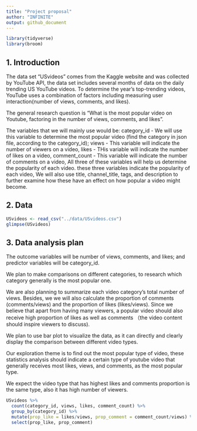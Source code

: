 ```yaml
---
title: "Project proposal"
author: "INFINITE"
output: github_document
---
```


```r
library(tidyverse)
library(broom)
```


## 1. Introduction

The data set "USvideos" comes from the Kaggle website and was collected by YouTube API, the data set includes several months of data on the daily trending US YouTube videos. To determine the year’s top-trending videos, YouTube uses a combination of factors including measuring user interaction(number of views, comments, and likes). 

The general research question is “What is the most popular video on Youtube, factoring in the number of views, comments, and likes". 

The variables that we will mainly use would be:
category_id - We will use this variable to determine the most popular video (find the category in json file, according to the category_id);
views - This variable will indicate the number of viewers on a video,
likes - THis variable will indicate the number of likes on a video, 
comment_count - This variable will indicate the number of comments on a video,
All three of these variables will help us determine the popularity of each video. these three variables indicate the popularity of each video,
We will also use title, channel_title, tags, and description to further examine how these have an effect on how popular a video might become. 

## 2. Data
```r
USvideos <- read_csv("../data/USvideos.csv")
glimpse(USvideos)
```


## 3. Data analysis plan

The outcome variables will be number of views, comments, and likes; and predictor variables will be category_id.

We plan to make comparisons on different categories, to research which category generally is the most popular one.

We are also planning to summarize each video category's total number of views. Besides, we we will also calculate the proportion of comments (comments/views) and the proportion of likes (likes/views). Since we believe that apart from having many viewers, a popular video should also receive high proportion of likes as well as comments （the video content should inspire viewers to discuss).

We plan to use bar plot to visualize the data, as it can directly and clearly display the comparison between different video types. 

Our exploration theme is to find out the most popular type of video, these statistics analysis should indicate a certain type of youtube video that generally receives most likes, views, and comments, as the most popular type.

We expect the video type that has highest likes and comments proportion is the same type, also it has high number of viewers.

```r
USvideos %>%
  count(category_id, views, likes, comment_count) %>%
  group_by(category_id) %>%
  mutate(prop_like = likes/views, prop_comment = comment_count/views) %>%
  select(prop_like, prop_comment)
```


